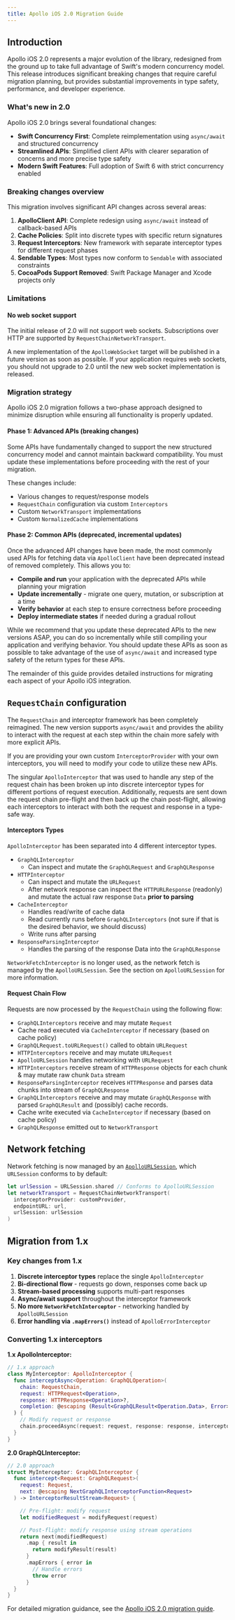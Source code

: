 ```yaml
---
title: Apollo iOS 2.0 Migration Guide
---
```


## Introduction

Apollo iOS 2.0 represents a major evolution of the library, redesigned from the ground up to take full advantage of Swift's modern concurrency model. This release introduces significant breaking changes that require careful migration planning, but provides substantial improvements in type safety, performance, and developer experience.

### What's new in 2.0

Apollo iOS 2.0 brings several foundational changes:

- **Swift Concurrency First**: Complete reimplementation using `async/await` and structured concurrency
- **Streamlined APIs**: Simplified client APIs with clearer separation of concerns and more precise type safety
- **Modern Swift Features**: Full adoption of Swift 6 with strict concurrency enabled

### Breaking changes overview

This migration involves significant API changes across several areas:

1. **ApolloClient API**: Complete redesign using `async/await` instead of callback-based APIs
2. **Cache Policies**: Split into discrete types with specific return signatures
3. **Request Interceptors**: New framework with separate interceptor types for different request phases
4. **Sendable Types**: Most types now conform to `Sendable` with associated constraints
5. **CocoaPods Support Removed**: Swift Package Manager and Xcode projects only

### Limitations

#### No web socket support
The initial release of 2.0 will not support web sockets. Subscriptions over HTTP are supported by `RequestChainNetworkTransport`.

A new implementation of the `ApolloWebSocket` target will be published in a future version as soon as possible. If your application requires web sockets, you should not upgrade to 2.0 until the new web socket implementation is released.

### Migration strategy

Apollo iOS 2.0 migration follows a two-phase approach designed to minimize disruption while ensuring all functionality is properly updated.

#### Phase 1: Advanced APIs (breaking changes)

Some APIs have fundamentally changed to support the new structured concurrency model and cannot maintain backward compatibility. You must update these implementations before proceeding with the rest of your migration.

These changes include:

- Various changes to request/response models
- `RequestChain` configuration via custom `Interceptors`
- Custom `NetworkTransport` implementations
- Custom `NormalizedCache` implementations

#### Phase 2: Common APIs (deprecated, incremental updates)

Once the advanced API changes have been made, the most commonly used APIs for fetching data via `ApolloClient` have been deprecated instead of removed completely. This allows you to:

- **Compile and run** your application with the deprecated APIs while planning your migration
- **Update incrementally** - migrate one query, mutation, or subscription at a time
- **Verify behavior** at each step to ensure correctness before proceeding
- **Deploy intermediate states** if needed during a gradual rollout

While we recommend that you update these deprecated APIs to the new versions ASAP, you can do so incrementally while still compiling your application and verifying behavior. You should update these APIs as soon as possible to take advantage of the use of `async/await` and increased type safety of the return types for these APIs.

The remainder of this guide provides detailed instructions for migrating each aspect of your Apollo iOS integration.

## `RequestChain` configuration

The `RequestChain` and interceptor framework has been completely reimagined. The new version supports `async/await` and provides the ability to interact with the request at each step within the chain more safely with more explicit APIs.

If you are providing your own custom `InterceptorProvider` with your own interceptors, you will need to modify your code to utilize these new APIs.

The singular `ApolloInterceptor` that was used to handle any step of the request chain has been broken up into discrete interceptor types for different portions of request execution. Additionally, requests are sent down the request chain pre-flight and then back up the chain post-flight, allowing each interceptors to interact with both the request and response in a type-safe way.

#### Interceptors Types

`ApolloInterceptor` has been separated into 4 different interceptor types.

- `GraphQLInterceptor`
  - Can inspect and mutate the `GraphQLRequest` and `GraphQLResponse`
- `HTTPInterceptor`
  - Can inspect and mutate the `URLRequest`
  - After network response can inspect the `HTTPURLResponse` (readonly) and mutate the actual raw response `Data` **prior to parsing**
- `CacheInterceptor`
  - Handles read/write of cache data
  - Read currently runs before `GraphQLInterceptors` (not sure if that is the desired behavior, we should discuss)
  - Write runs after parsing
- `ResponseParsingInterceptor`
  - Handles the parsing of the response Data into the `GraphQLResponse`

`NetworkFetchInterceptor` is no longer used, as the network fetch is managed by the `ApolloURLSession`. See the section on `ApolloURLSession` for more information.

#### Request Chain Flow

Requests are now processed by the `RequestChain` using the following flow:

- `GraphQLInterceptors` receive and may mutate `Request`
- Cache read executed via `CacheInterceptor` if necessary (based on cache policy)
- `GraphQLRequest.toURLRequest()` called to obtain `URLRequest`
- `HTTPInterceptors` receive and may mutate `URLRequest`
- `ApolloURLSession` handles networking with `URLRequest`
- `HTTPInterceptors` receive stream of `HTTPResponse` objects for each chunk & may mutate raw chunk `Data` stream
- `ResponseParsingInterceptor` receives `HTTPResponse` and parses data chunks into stream of `GraphQLResponse`
- `GraphQLInterceptors` receive and may mutate `GraphQLResponse` with parsed `GraphQLResult` and (possibly) cache records.
- Cache write executed via `CacheInterceptor` if necessary (based on cache policy)
- `GraphQLResponse` emitted out to `NetworkTransport`


## Network fetching

Network fetching is now managed by an [`ApolloURLSession`](https://www.apollographql.com/docs/ios/docc/documentation/apollo/apollourlsession), which `URLSession` conforms to by default:

```swift
let urlSession = URLSession.shared // Conforms to ApolloURLSession
let networkTransport = RequestChainNetworkTransport(
  interceptorProvider: customProvider,
  endpointURL: url,
  urlSession: urlSession
)
```

## Migration from 1.x

### Key changes from 1.x

1. **Discrete interceptor types** replace the single `ApolloInterceptor`
2. **Bi-directional flow** - requests go down, responses come back up
3. **Stream-based processing** supports multi-part responses
4. **Async/await support** throughout the interceptor framework
5. **No more `NetworkFetchInterceptor`** - networking handled by `ApolloURLSession`
6. **Error handling via `.mapErrors()`** instead of `ApolloErrorInterceptor`

### Converting 1.x interceptors

**1.x ApolloInterceptor:**
```swift
// 1.x approach
class MyInterceptor: ApolloInterceptor {
  func interceptAsync<Operation: GraphQLOperation>(
    chain: RequestChain,
    request: HTTPRequest<Operation>,
    response: HTTPResponse<Operation>?,
    completion: @escaping (Result<GraphQLResult<Operation.Data>, Error>) -> Void
  ) {
    // Modify request or response
    chain.proceedAsync(request: request, response: response, interceptor: self, completion: completion)
  }
}
```

**2.0 GraphQLInterceptor:**
```swift
// 2.0 approach
struct MyInterceptor: GraphQLInterceptor {
  func intercept<Request: GraphQLRequest>(
    request: Request,
    next: @escaping NextGraphQLInterceptorFunction<Request>
  ) -> InterceptorResultStream<Request> {

    // Pre-flight: modify request
    let modifiedRequest = modifyRequest(request)

    // Post-flight: modify response using stream operations
    return next(modifiedRequest)
      .map { result in
        return modifyResult(result)
      }
      .mapErrors { error in
        // Handle errors
        throw error
      }
  }
}
```

For detailed migration guidance, see the [Apollo iOS 2.0 migration guide](./../migrations/2.0).